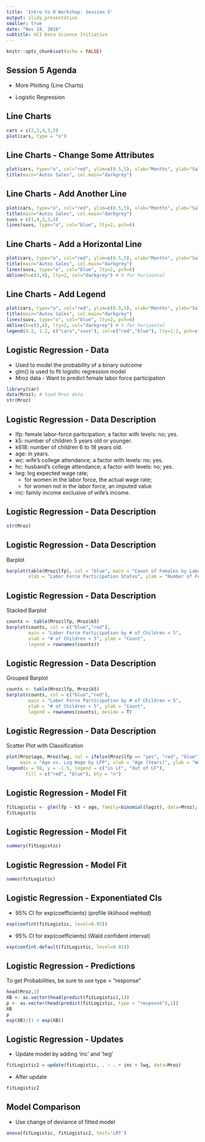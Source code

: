 ```yaml
---
title: 'Intro to R Workshop: Session 5'
output: slidy_presentation
smaller: true
date: "Nov 18, 2016"
subtitle: UCI Data Science Initiative
---
```


```r
knitr::opts_chunk$set(echo = FALSE)
```

## Session 5 Agenda
+ More Plotting (Line Charts)

+ Logistic Regression


## Line Charts
```r
cars = c(2,3,4,3,5)
plot(cars, type = "o")
```


## Line Charts - Change Some Attributes
```r
plot(cars, type="o", col="red", ylim=c(0.5,5), xlab="Months", ylab="Sales in Millions")
title(main="Autos Sales", col.main="darkgrey")
```


## Line Charts - Add Another Line
```r
plot(cars, type="o", col="red", ylim=c(0.5,5), xlab="Months", ylab="Sales in Millions")
title(main="Autos Sales", col.main="darkgrey")
suvs = c(1,4,3,3,4)
lines(suvs, type="o", col="blue", lty=2, pch=6)
```


## Line Charts - Add a Horizontal Line
```r
plot(cars, type="o", col="red", ylim=c(0.5,5), xlab="Months", ylab="Sales in Millions")
title(main="Autos Sales", col.main="darkgrey")
lines(suvs, type="o", col="blue", lty=2, pch=6)
abline(h=c(3,4), lty=2, col="darkgrey") # h for horizontal
```


## Line Charts - Add Legend
```r
plot(cars, type="o", col="red", ylim=c(0.5,5), xlab="Months", ylab="Sales in Millions")
title(main="Autos Sales", col.main="darkgrey")
lines(suvs, type="o", col="blue", lty=2, pch=6)
abline(h=c(3,4), lty=2, col="darkgrey") # h for horizontal
legend(4.2, 1.2, c("cars","suvs"), col=c("red","blue"), lty=1:2, pch=c(1,6), bty="n")
```



##  Logistic Regression - Data
+ Used to model the probability of a binary outcome
+ glm() is used to fit logistic regression model
+ Mroz data - Want to predict female labor force participation

```r
library(car)
data(Mroz); # load Mroz data
str(Mroz)
```


## Logistic Regression - Data Description
+ lfp: female labor-force participation; a factor with levels: no; yes.
+ k5: number of children 5 years old or younger.
+ k618: number of children 6 to 18 years old.
+ age: in years.
+ wc: wife's college attendance; a factor with levels: no; yes.
+ hc: husband's college attendance; a factor with levels: no; yes.
+ lwg: log expected wage rate; 
    + for women in the labor force, the actual wage rate; 
    + for women not in the labor force, an imputed value 
+ inc: family income exclusive of wife's income.


## Logistic Regression - Data Description
```r
str(Mroz)
```


## Logistic Regression - Data Description
Barplot
```r
barplot(table(Mroz$lfp), col = "blue", main = "Count of Females by Labor Force Participation",
        xlab = "Labor Force Participation Status", ylab = "Number of Females")
```


## Logistic Regression - Data Description
Stacked Barplot
```r
counts <- table(Mroz$lfp, Mroz$k5)
barplot(counts, col = c("blue","red"),
        main = "Labor Force Participation by # of Children < 5",
        xlab = "# of Children < 5", ylab = "Count",
        legend = rownames(counts))
```


## Logistic Regression - Data Description
Grouped Barplot
```r
counts <- table(Mroz$lfp, Mroz$k5)
barplot(counts, col = c("blue","red"),
        main = "Labor Force Participation by # of Children < 5",
        xlab = "# of Children < 5", ylab = "Count",
        legend = rownames(counts), beside = T)
```


## Logistic Regression - Data Description
Scatter Plot with Classification
```r
plot(Mroz$age, Mroz$lwg, col = ifelse(Mroz$lfp == "yes", "red", "blue"),
     main = "Age vs. Log Wage by LFP", xlab = "Age (Years)", ylab = "Wage")
legend(x = 50, y = -1.5, legend = c("in LF", "Out of LF"),
       fill = c("red", "blue"), bty = "n")
```


## Logistic Regression - Model Fit
```r
fitLogistic <- glm(lfp ~ k5 + age, family=binomial(logit), data=Mroz); 
fitLogistic
```


## Logistic Regression - Model Fit
```r
summary(fitLogistic)
```


## Logistic Regression - Model Fit
```r
names(fitLogistic)
```


## Logistic Regression - Exponentiated CIs
+ 95% CI for exp(coefficients) (profile liklihood mehtod)
```r
exp(confint(fitLogistic, level=0.95))
```

+ 95% CI for exp(coefficients) (Wald confident interval)
```r
exp(confint.default(fitLogistic, level=0.95))
```


## Logistic Regression - Predictions
To get Probabilities, be sure to use type = "response"
```r
head(Mroz,1)
XB <- as.vector(head(predict(fitLogistic),1))
p <- as.vector(head(predict(fitLogistic, type = "response"),1))
XB
p
exp(XB)/(1 + exp(XB))
```


## Logistic Regression - Updates
+ Update model by adding 'inc' and 'lwg'
```r
fitLogistic2 = update(fitLogistic, . ~ . + inc + lwg, data=Mroz)
```

+ After update
```r
fitLogistic2
```


## Model Comparison
+ Use change of deviance of fitted model
```r
anova(fitLogistic, fitLogistic2, test='LRT')
```





